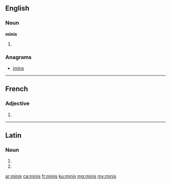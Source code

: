 ==English==

===Noun===
'''minis'''

# {{plural of|mini}}

===Anagrams===
* [[imins#English|imins]]

----

==French==

===Adjective===
{{fr-adj-form}}

# {{form of|masculine plural|mini|lang=fr}}

----

==Latin==

===Noun===
{{la-noun-form|minīs}}

# {{inflection of|mina||dat|p|lang=la}}
# {{inflection of|mina||abl|p|lang=la}}

[[ar:minis]]
[[ca:minis]]
[[fr:minis]]
[[ku:minis]]
[[mg:minis]]
[[my:minis]]